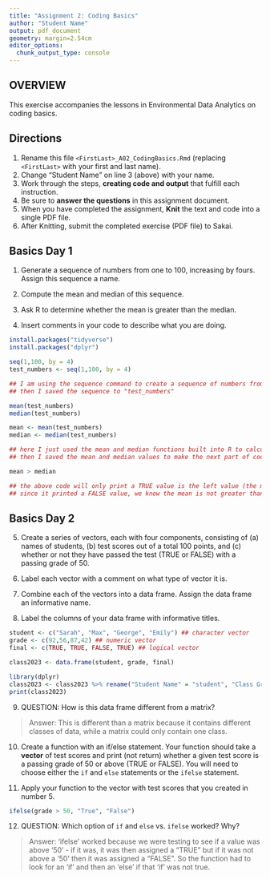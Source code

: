 ```yaml
---
title: "Assignment 2: Coding Basics"
author: "Student Name"
output: pdf_document
geometry: margin=2.54cm
editor_options: 
  chunk_output_type: console
---
```


## OVERVIEW

This exercise accompanies the lessons in Environmental Data Analytics on coding basics.

## Directions

1.  Rename this file `<FirstLast>_A02_CodingBasics.Rmd` (replacing `<FirstLast>` with your first and last name).
2.  Change "Student Name" on line 3 (above) with your name.
3.  Work through the steps, **creating code and output** that fulfill each instruction.
4.  Be sure to **answer the questions** in this assignment document.
5.  When you have completed the assignment, **Knit** the text and code into a single PDF file.
6.  After Knitting, submit the completed exercise (PDF file) to Sakai.

## Basics Day 1

1.  Generate a sequence of numbers from one to 100, increasing by fours. Assign this sequence a name.

2.  Compute the mean and median of this sequence.

3.  Ask R to determine whether the mean is greater than the median.

4.  Insert comments in your code to describe what you are doing.

```r
install.packages("tidyverse")
install.packages("dplyr")

seq(1,100, by = 4)
test_numbers <- seq(1,100, by = 4)

## I am using the sequence command to create a sequence of numbers from 1 to 100
## then I saved the sequence to "test_numbers"

mean(test_numbers)
median(test_numbers)

mean <- mean(test_numbers)
median <- median(test_numbers)

## here I just used the mean and median functions built into R to calculate the value for the sequence
## then I saved the mean and median values to make the next part of code easier

mean > median

## the above code will only print a TRUE value is the left value (the mean) is greater than the right value (the median)
## since it printed a FALSE value, we know the mean is not greater than the median
```

## Basics Day 2

5.  Create a series of vectors, each with four components, consisting of (a) names of students, (b) test scores out of a total 100 points, and (c) whether or not they have passed the test (TRUE or FALSE) with a passing grade of 50.

6.  Label each vector with a comment on what type of vector it is.

7.  Combine each of the vectors into a data frame. Assign the data frame an informative name.

8.  Label the columns of your data frame with informative titles.

```r

student <- c("Sarah", "Max", "George", "Emily") ## character vector
grade <- c(92,56,87,42) ## numeric vector
final <- c(TRUE, TRUE, FALSE, TRUE) ## logical vector

class2023 <- data.frame(student, grade, final)

library(dplyr)
class2023 <- class2023 %>% rename("Student Name" = "student", "Class Grade" = "grade", "Passed Final" = "final")
print(class2023)

```

9.  QUESTION: How is this data frame different from a matrix?

> Answer: This is different than a matrix because it contains different classes of data, while a matrix could only contain one class. 

10. Create a function with an if/else statement. Your function should take a **vector** of test scores and print (not return) whether a given test score is a passing grade of 50 or above (TRUE or FALSE). You will need to choose either the `if` and `else` statements or the `ifelse` statement. 

11. Apply your function to the vector with test scores that you created in number 5.

```r

ifelse(grade > 50, "True", "False")

```

12. QUESTION: Which option of `if` and `else` vs. `ifelse` worked? Why?

> Answer: 'ifelse' worked because we were testing to see if a value was above '50' - if it was, it was then assigned a "TRUE" but if it was not above a '50' then it was assigned a "FALSE". So the function had to look for an 'if' and then an 'else' if that 'if' was not true. 
